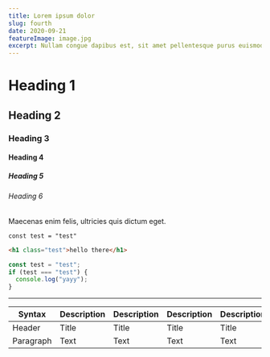 ```yaml
---
title: Lorem ipsum dolor
slug: fourth
date: 2020-09-21
featureImage: image.jpg
excerpt: Nullam congue dapibus est, sit amet pellentesque purus euismod sit amet. Phasellus congue risus vel tellus viverra, sit amet tempus est posuere. Aliquam non malesuada odio, ut convallis tellus. Vestibulum finibus ipsum ac arcu imperdiet. Nullam congue dapibus est, sit amet pellentesque purus euismod sit amet.
---
```


# Heading 1

## Heading 2

### Heading 3

#### Heading 4

##### Heading 5

###### Heading 6

Maecenas enim felis, ultricies quis dictum eget.

`const test = "test"`

```html
<h1 class="test">hello there</h1>
```

```js
const test = "test";
if (test === "test") {
  console.log("yayy");
}
```

---

| Syntax    | Description | Description | Description | Description |
| --------- | ----------- | ----------- | ----------- | ----------- |
| Header    | Title       | Title       | Title       | Title       |
| Paragraph | Text        | Text        | Text        | Text        |
